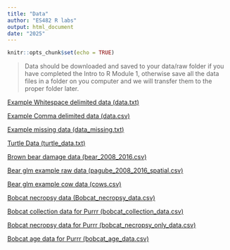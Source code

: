 ```yaml
---
title: "Data"
author: "ES482 R labs"
output: html_document
date: "2025"
---
```


```r
knitr::opts_chunk$set(echo = TRUE)
```

> Data should be downloaded and saved to your data/raw folder if you have completed the Intro to R Module 1, otherwise save all the data files in a folder on you computer and we will transfer them to the proper folder later.

[Example Whitespace delimited data (data.txt)](data/raw/data.txt) 

[Example Comma delimited data (data.csv)](data/raw/data.csv) 

[Example missing data (data_missing.txt)](data/raw/data_missing.txt)

[Turtle Data (turtle_data.txt)](data/raw/turtle_data.txt)

[Brown bear damage data (bear_2008_2016.csv)](data/raw/bear_2008_2016.csv)

[Bear glm example raw data (pagube_2008_2016_spatial.csv)](data/raw/pagube_2008_2016_spatial.csv)

[Bear glm example cow data (cows.csv)](data/raw/cows.csv)

[Bobcat necropsy data (Bobcat_necropsy_data.csv)](data/raw/Bobcat_necropsy_data.csv)

[Bobcat collection data for Purrr (bobcat_collection_data.csv)](data/raw/bobcat_collection_data.csv)

[Bobcat necropsy data for Purrr (bobcat_necropsy_only_data.csv)](data/raw/bobcat_necropsy_only_data.csv)

[Bobcat age data for Purrr (bobcat_age_data.csv)](data/raw/bobcat_age_data.csv)
